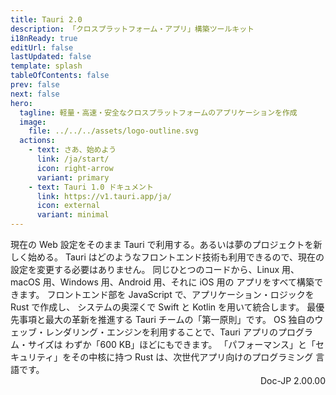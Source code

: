 ```yaml
---
title: Tauri 2.0
description: 「クロスプラットフォーム・アプリ」構築ツールキット
i18nReady: true
editUrl: false
lastUpdated: false
template: splash
tableOfContents: false
prev: false
next: false
hero:
  tagline: 軽量・高速・安全なクロスプラットフォームのアプリケーションを作成
  image:
    file: ../../../assets/logo-outline.svg
  actions:
    - text: さあ、始めよう
      link: /ja/start/
      icon: right-arrow
      variant: primary
    - text: Tauri 1.0 ドキュメント
      link: https://v1.tauri.app/ja/
      icon: external
      variant: minimal
---
```



<div class="hero-bg">
  <div class="bg-logo"></div>
  <div class="bg-grad"></div>
  <div class="bg-grad-red"></div>
</div>

<div class="lp-cta-card">
  <Card title="プロジェクトを始める" icon="rocket">
    <Cta />
  </Card>
</div>

<CardGrid>
  <Card title="フロントエンドは Web 技術" icon="rocket">
    現在の Web 設定をそのまま Tauri
    で利用する。あるいは夢のプロジェクトを新しく始める。 Tauri
    はどのようなフロントエンド技術も利用できるので、現在の設定を変更する必要はありません。
  </Card>
  <Card title="クロスプラットフォーム対応" icon="rocket">
    同じひとつのコードから、Linux 用、macOS 用、Windows 用、Android 用、それに
    iOS 用の アプリをすべて構築できます。
  </Card>
  <Card title="プロセス間通信" icon="rocket">
    フロントエンド部を JavaScript で、アプリケーション・ロジックを Rust
    で作成し、 システムの奥深くで Swift と Kotlin を用いて統合します。
  </Card>
  <Card title="最大限の安全性" icon="rocket">
    最優先事項と最大の革新を推進する Tauri チームの「第一原則」です。
  </Card>
  <Card title="アプリ軽量化" icon="rocket">
    OS 独自のウェッブ・レンダリング・エンジンを利用することで、Tauri
    アプリのプログラム・サイズは わずか「600 KB」ほどにもできます。
  </Card>
  <Card title="Rust で動作" icon="rocket">
    「パフォーマンス」と「セキュリティ」をその中核に持つ Rust
    は、次世代アプリ向けのプログラミング 言語です。
  </Card>
</CardGrid>

<div style="text-align: right;">Doc-JP 2.00.00</div>

